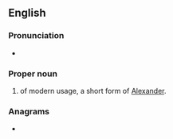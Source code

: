 ==English==

===Pronunciation===
* {{a|GenAm}} {{IPA|/ˈzæn.dɚ/|lang=en}}

===Proper noun===
{{en-proper noun}}

# {{given name|male|from=Ancient Greek}} of modern usage, a short form of [[Alexander]].

===Anagrams===
* {{anagrams|en|xerand}}